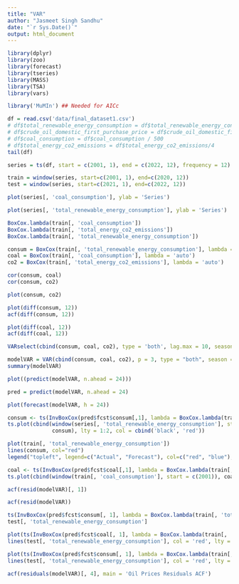 ---
title: "VAR"
author: "Jasmeet Singh Sandhu"
date: "`r Sys.Date()`"
output: html_document
---

```{r hide}
library(dplyr)
library(zoo)
library(forecast)
library(tseries)
library(MASS)
library(TSA)
library(vars)

library('MuMIn') ## Needed for AICc
```


```{r}
df = read.csv('data/final_dataset1.csv')
# df$total_renewable_energy_consumption = df$total_renewable_energy_consumption / 10
# df$crude_oil_domestic_first_purchase_price = df$crude_oil_domestic_first_purchase_price
# df$coal_consumption = df$coal_consumption / 500
# df$total_energy_co2_emissions = df$total_energy_co2_emissions/4
tail(df)
```


```{r}
series = ts(df, start = c(2001, 1), end = c(2022, 12), frequency = 12)

train = window(series, start=c(2001, 1), end=c(2020, 12))
test = window(series, start=c(2021, 1), end=c(2022, 12))
```

```{r}
plot(series[, 'coal_consumption'], ylab = 'Series')
```
```{r}
plot(series[, 'total_renewable_energy_consumption'], ylab = 'Series')
```


```{r}
BoxCox.lambda(train[, 'coal_consumption'])
BoxCox.lambda(train[, 'total_energy_co2_emissions'])
BoxCox.lambda(train[, 'total_renewable_energy_consumption'])
```

```{r}
consum = BoxCox(train[, 'total_renewable_energy_consumption'], lambda = 'auto')
coal = BoxCox(train[, 'coal_consumption'], lambda = 'auto')
co2 = BoxCox(train[, 'total_energy_co2_emissions'], lambda = 'auto')
```

```{r}
cor(consum, coal)
cor(consum, co2)
```

```{r}
plot(consum, co2)
```

```{r}
plot(diff(consum, 12))
acf(diff(consum, 12))
```
```{r}
plot(diff(coal, 12))
acf(diff(coal, 12))
```

```{r}
VARselect(cbind(consum, coal, co2), type = 'both', lag.max = 10, season = 12)
```

```{r}
modelVAR = VAR(cbind(consum, coal, co2), p = 3, type = "both", season = 12)
summary(modelVAR)
```
```{r}
plot((predict(modelVAR, n.ahead = 24)))
```
```{r}
pred = predict(modelVAR, n.ahead = 24)
```
```{r}
plot(forecast(modelVAR, h = 24))
```


```{r}
consum <- ts(InvBoxCox(pred$fcst$consum[,1], lambda = BoxCox.lambda(train[, 'total_renewable_energy_consumption'])), st = c(2021, 1), fr = 12)
ts.plot(cbind(window(series[, 'total_renewable_energy_consumption'], start = c(2001, 1)),
              consum), lty = 1:2, col = cbind('black', 'red'))
```

```{r}
plot(train[, 'total_renewable_energy_consumption'])
lines(consum, col="red")
legend("topleft", legend=c("Actual", "Forecast"), col=c("red", "blue"), lty=1)
```

```{r}
coal <- ts(InvBoxCox(pred$fcst$coal[,1], lambda = BoxCox.lambda(train[, 'coal_consumption'])), st = c(2021, 1), fr = 12)
ts.plot(cbind(window(train[, 'coal_consumption'], start = c(2001)), coal), lty = 1:2)
```

```{r}
acf(resid(modelVAR)[, 1])
```

```{r}
acf(resid(modelVAR))
```
```{r}
ts(InvBoxCox(pred$fcst$consum[, 1], lambda = BoxCox.lambda(train[, 'total_renewable_energy_consumption'])), st = c(2021, 1), fr = 12)
test[, 'total_renewable_energy_consumption']
```

```{r}
plot(ts(InvBoxCox(pred$fcst$coal[, 1], lambda = BoxCox.lambda(train[, 'total_renewable_energy_consumption'])), st = c(2021, 1), fr = 12), ylim = c(800, 1200), col = 'blue')
lines(test[, 'total_renewable_energy_consumption'], col = 'red', lty = 2)
```
```{r}
plot(ts(InvBoxCox(pred$fcst$consum[, 1], lambda = BoxCox.lambda(train[, 'total_renewable_energy_consumption'])), st = c(2021, 1), fr = 12), ylim = c(800, 1200), col = 'blue')
lines(test[, 'total_renewable_energy_consumption'], col = 'red', lty = 2)
```

```{r}
acf(residuals(modelVAR)[, 4], main = 'Oil Prices Residuals ACF')
```






















